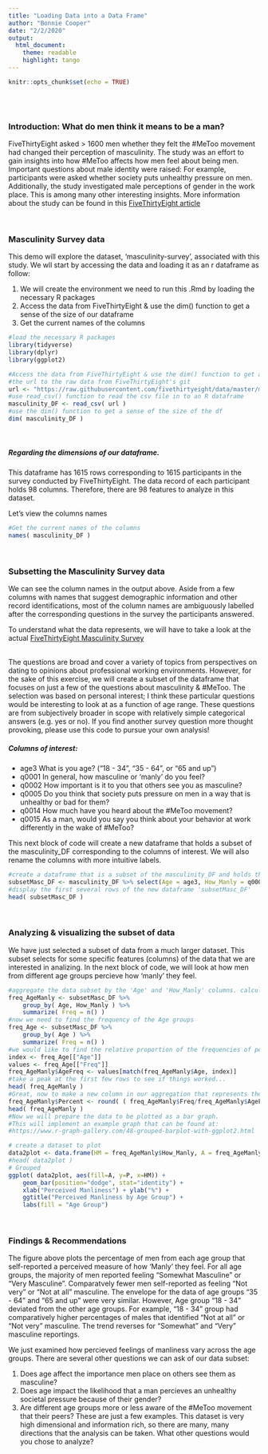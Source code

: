 ```yaml
---
title: "Loading Data into a Data Frame"
author: "Bonnie Cooper"
date: "2/2/2020"
output:
  html_document:
    theme: readable
    highlight: tango
---
```


```r
knitr::opts_chunk$set(echo = TRUE)
```

<br><br>  

### Introduction: What do men think it means to be a man?

FiveThirtyEight asked > 1600 men whether they felt the #MeToo movement had changed their perception of masculinity. The study was an effort to gain insights into how #MeToo affects how men feel about being men. Important questions about male identity were raised: For example, participants were asked whether society puts unhealthy pressure on men. Additionally, the study investigated male perceptions of gender in the work place. This is among many other interesting insights. More information about the study can be found in this [FiveThirtyEight article](https://fivethirtyeight.com/features/what-do-men-think-it-means-to-be-a-man/)

<br>

### Masculinity Survey data 

This demo will explore the dataset, 'masculinity-survey', associated with this study. We wll start by accessing the data and loading it as an r dataframe as follow:

1. We will create the environment we need to run this .Rmd by loading the necessary R packages
2. Access the data from FiveThirtyEight & use the dim() function to get a sense of the size of our dataframe
3. Get the current names of the columns

```r
#load the necessary R packages
library(tidyverse)
library(dplyr)
library(ggplot2)
```


```r
#Access the data from FiveThirtyEight & use the dim() function to get a sense of the size of our dataframe
#the url to the raw data from FiveThirtyEight's git
url <- "https://raw.githubusercontent.com/fivethirtyeight/data/master/masculinity-survey/raw-responses.csv"
#use read_csv() function to read the csv file in to an R dataframe
masculinity_DF <- read_csv( url )
#use the dim() function to get a sense of the size of the df
dim( masculinity_DF )
```
<br>

##### Regarding the dimensions of our dataframe.
This dataframe has 1615 rows corresponding to 1615 participants in the survey conducted by FiveThirtyEight.
The data record of each participant holds 98 columns. Therefore, there are 98 features to analyze in this dataset. 
<br>

Let's view the columns names

```r
#Get the current names of the columns
names( masculinity_DF )
```
<br> 

### Subsetting the Masculinity Survey data  
We can see the column names in the output above. Aside from a few columns with names that suggest demographic information and other record identifications, most of the column names are ambiguously labelled after the corresponding questions in the survey the participants answered.

To understand what the data represents, we will have to take a look at the actual [FiveThirtyEight Masculinity Survey](https://github.com/fivethirtyeight/data/blob/master/masculinity-survey/masculinity-survey.pdf)  
<br>

The questions are broad and cover a variety of topics from perspectives on dating to opinions about professional working environments. However, for the sake of this exercise, we will create a subset of the dataframe that focuses on just a few of the questions about masculinity & #MeToo. The selection was based on personal interest; I think these particular questions would be interesting to look at as a function of age range. These questions are from subjectively broader in scope with relatively simple categorical answers (e.g. yes or no). If you find another survey question more thought provoking, please use this code to pursue your own analysis!
<br> 

##### Columns of interest:  

* age3 What is you age? ("18 - 34", "35 - 64", or "65 and up")
* q0001 In general, how masculine or 'manly' do you feel?  
* q0002 How important is it to you that others see you as masculine?  
* q0005 Do you think that society puts pressure on men in a way that is unhealthy or bad for them?  
* q0014 How much have you heard about the #MeToo movement?  
* q0015 As a man, would you say you think about your behavior at work differently in the wake of #MeToo?  

This next block of code will create a new dataframe that holds a subset of the masculinity_DF corresponding to the columns of interest. We will also rename the columns with more intuitive labels.
```r
#create a dataframe that is a subset of the masculinity_DF and holds the columns we are interested in for our analysis and assign the columns new names
subsetMasc_DF <- masculinity_DF %>% select(Age = age3, How_Manly = q0001, Important = q0002, Unhealthy = q0005, MeToo_Aware = q0014, MeToo_Wake = q0015 )
#display the first several rows of the new dataframe 'subsetMasc_DF'
head( subsetMasc_DF )
```
<br>

### Analyzing & visualizing the subset of data
We have just selected a subset of data from a much larger dataset. This subset selects for some specific features (columns) of the data that we are interested in analizing.
In the next block of code, we will look at how men from different age groups percieve how 'manly' they feel.

```r
#aggregate the data subset by the 'Age' and 'How_Manly' columns. calculate the frequency or each
freq_AgeManly <- subsetMasc_DF %>%
	group_by( Age, How_Manly ) %>%
    summarize( Freq = n() )
#now we need to find the frequency of the Age groups
freq_Age <- subsetMasc_DF %>%
	group_by( Age ) %>%
    summarize( Freq = n() )
#we would like to find the relative proportion of the frequencies of percieved manliness per age group, so we will populate a new column with the frequency values for the corresponding age group
index <- freq_Age[["Age"]]
values <- freq_Age[["Freq"]]
freq_AgeManly$AgeFreq <- values[match(freq_AgeManly$Age, index)]
#take a peak at the first few rows to see if things worked...
head( freq_AgeManly )
#Great, now to make a new column in our aggregation that represents the percent of perceived manliness for each age group. This will normalize the data so that we can make a more meaningful comparison between the age groups.
freq_AgeManly$Percent <- round( ( freq_AgeManly$Freq/freq_AgeManly$AgeFreq )*100 )
head( freq_AgeManly )
#Now we will prepare the data to be plotted as a bar graph.
#This will implement an example graph that can be found at:
#https://www.r-graph-gallery.com/48-grouped-barplot-with-ggplot2.html

# create a dataset to plot
data2plot <- data.frame(HM = freq_AgeManly$How_Manly, A = freq_AgeManly$Age, P = freq_AgeManly$Percent)
#head( data2plot )
# Grouped
ggplot( data2plot, aes(fill=A, y=P, x=HM)) + 
    geom_bar(position="dodge", stat="identity") +
    xlab("Perceived Manliness") + ylab("%") +
    ggtitle("Perceived Manliness by Age Group") +
    labs(fill = "Age Group")


```
<br>

### Findings & Recommendations
The figure above plots the percentage of men from each age group that self-reported a perceived measure of how 'Manly' they feel. For all age groups, the majority of men reported feeling "Somewhat Masculine" or "Very Masculine". Comparatvely fewer men self-reported as feeling "Not very" or "Not at all" masculine. The envelope for the data of age groups "35 - 64" and "65 and up" were very similar. However, Age group "18 - 34" deviated from the other age groups. For example, "18 - 34" group had comparatively higher percentages of males that identified "Not at all" or "Not very" masculine. The trend reverses for "Somewhat" and "Very" masculine reportings.

We just examined how percieved feelings of manliness vary across the age groups.
There are several other questions we can ask of our data subset:

1. Does age affect the importance men place on others see them as masculine?
2. Does age impact the likelihood that a man percieves an unhealthy societal pressure because of their gender?
3. Are different age groups more or less aware of the #MeToo movement that their peers?
These are just a few examples. This dataset is very high dimensional and information rich, so there are many, many directions that the analysis can be taken. What other questions would you chose to analyze?  
<br><br><br>
